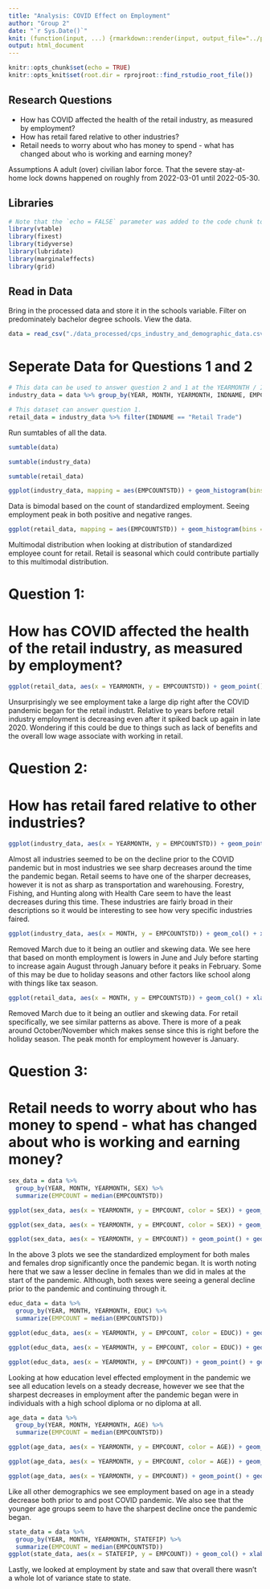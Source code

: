 ```yaml
---
title: "Analysis: COVID Effect on Employment"
author: "Group 2"
date: "`r Sys.Date()`"
knit: (function(input, ...) {rmarkdown::render(input, output_file="../paper/analysis.html")})
output: html_document
---
```


```r
knitr::opts_chunk$set(echo = TRUE)
knitr::opts_knit$set(root.dir = rprojroot::find_rstudio_root_file())
```

## Research Questions

* How has COVID affected the health of the retail industry, as measured by employment?
* How has retail fared relative to other industries?
* Retail needs to worry about who has money to spend - what has changed about who is      working and earning money?

Assumptions
A adult (over) civilian labor force. That the severe stay-at-home lock downs happened on roughly from 2022-03-01 until 2022-05-30.

## Libraries

``` r
# Note that the `echo = FALSE` parameter was added to the code chunk to prevent printing of the R code that generated the plot.
library(vtable)
library(fixest)
library(tidyverse)
library(lubridate)
library(marginaleffects)
library(grid)
```

## Read in Data

Bring in the processed data and store it in the schools variable. Filter on predominately bachelor degree schools. View the data.

```r
data = read_csv("./data_processed/cps_industry_and_demographic_data.csv")

```
# Seperate Data for Questions 1 and 2
```r
# This data can be used to answer question 2 and 1 at the YEARMONTH / INDNAME level.
industry_data = data %>% group_by(YEAR, MONTH, YEARMONTH, INDNAME, EMPCOUNTSTD, AFTERCOVID) %>% summarise() 

# This dataset can answer question 1.
retail_data = industry_data %>% filter(INDNAME == "Retail Trade") 
```
Run sumtables of all the data. 
```r
sumtable(data)
```

```r
sumtable(industry_data)
```

```r
sumtable(retail_data)
```


```r
ggplot(industry_data, mapping = aes(EMPCOUNTSTD)) + geom_histogram(bins = 50) + xlab("Standardized Employee Count") + ggtitle("Standardized Employment Count Histogram")
```
Data is bimodal based on the count of standardized employment. Seeing employment peak in both positive and negative ranges. 

```r
ggplot(retail_data, mapping = aes(EMPCOUNTSTD)) + geom_histogram(bins = 50) + xlab("Standardized Employee Count for Retail") + ggtitle("Standardized Employment Count Histogram for Retail Industry")
```
Multimodal distribution when looking at distribution of standardized employee count for retail. Retail is seasonal which could contribute partially to this multimodal distribution. 

# Question 1: 
# How has COVID affected the health of the retail industry, as measured by employment?
```r
ggplot(retail_data, aes(x = YEARMONTH, y = EMPCOUNTSTD)) + geom_point() + geom_line() + geom_smooth(method = 'lm') + geom_vline(xintercept = as.Date("2020-03-01")) + annotate("text", x = as.Date("2019-06-01"), y = 0, label=(paste0("slope ==", coef(lm(retail_data$EMPCOUNTSTD~retail_data$YEARMONTH))[2])), parse = TRUE) +  xlab("Date (Year and Month)") + ylab("Standardized Employment Count") + ggtitle("Standardized Employment Count by Year and Month for the Retail Industry") + annotate("text", x = as.Date("2020-09-01"), y = 2, label = "COVID_Pandemic", parse = TRUE)
```
Unsurprisingly we see employment take a large dip right after the COVID pandemic began for the retail industrt. Relative to years before retail industry employment is decreasing even after it spiked back up again in late 2020. Wondering if this could be due to things such as lack of benefits and the overall low wage associate with working in retail. 

# Question 2: 
# How has retail fared relative to other industries?
```r
ggplot(industry_data, aes(x = YEARMONTH, y = EMPCOUNTSTD)) + geom_point() + geom_line() + geom_smooth(method = 'lm') + geom_vline(xintercept = as.Date("2020-03-01")) + facet_wrap(INDNAME~.) + xlab("Date (Year and Month)") + ylab("Standardized Employee Count") + ggtitle("Standardized Employment Count by Year and Month")
```
Almost all industries seemed to be on the decline prior to the COVID pandemic but in most industries we see sharp decreases around the time the pandemic began. Retail seems to have one of the sharper decreases, however it is not as sharp as transportation and warehousing. Forestry, Fishing, and Hunting along with Health Care seem to have the least decreases during this time. These industries are fairly broad in their descriptions so it would be interesting to see how very specific industries faired.

```r
ggplot(industry_data, aes(x = MONTH, y = EMPCOUNTSTD)) + geom_col() + xlab("Month") + ylab("Standardized Employee Count") + ggtitle("Standardized Employment Count based on Month")
```
Removed March due to it being an outlier and skewing data. We see here that based on month employment is lowers in June and July before starting to increase again August through January before it peaks in February. Some of this may be due to holiday seasons and other factors like school along with things like tax season. 
```r
ggplot(retail_data, aes(x = MONTH, y = EMPCOUNTSTD)) + geom_col() + xlab("Month") + ylab("Standardized Employee Count for Retail") + ggtitle("Standardized Employment Count based on Month for Retail")
```
Removed March due to it being an outlier and skewing data. For retail specifically, we see similar patterns as above. There is more of a peak around October/November which makes sense since this is right before the holiday season. The peak month for employment however is January. 


# Question 3: 
# Retail needs to worry about who has money to spend - what has changed about who is working and earning money?
```r
sex_data = data %>% 
  group_by(YEAR, MONTH, YEARMONTH, SEX) %>% 
  summarize(EMPCOUNT = median(EMPCOUNTSTD))

ggplot(sex_data, aes(x = YEARMONTH, y = EMPCOUNT, color = SEX)) + geom_point() + geom_line() + geom_vline(xintercept = as.Date("2020-03-01")) +  xlab("Date (Year and Month)") + ylab("Standardized Employment Count") + ggtitle("Standardized Employment Count by Year and Month by Sex") + annotate("text", x = as.Date("2020-11-01"), y = 2, label = "COVID_Pandemic", parse = TRUE)
```

```r

ggplot(sex_data, aes(x = YEARMONTH, y = EMPCOUNT, color = SEX)) + geom_point() + geom_line() + geom_vline(xintercept = as.Date("2020-03-01")) +  xlab("Date (Year and Month)") + ylab("Standardized Employment Count") + ggtitle("Standardized Employment Count by Year and Month by Sex") + annotate("text", x = as.Date("2020-11-01"), y = 2, label = "COVID_Pandemic", parse = TRUE) +  geom_smooth(method = 'lm')
```

```r
ggplot(sex_data, aes(x = YEARMONTH, y = EMPCOUNT)) + geom_point() + geom_line() + geom_vline(xintercept = as.Date("2020-03-01")) +  xlab("Date (Year and Month)") + ylab("Standardized Employment Count") + ggtitle("Standardized Employment Count by Year and Month by Sex") + annotate("text", x = as.Date("2021-3-01"), y = 2, label = "COVID_Pandemic", parse = TRUE) + geom_smooth(method = 'lm') + facet_wrap(~SEX)
```
In the above 3 plots we see the standardized employment for both males and females drop significantly once the pandemic began. It is worth noting here that we saw a lesser decline in females than we did in males at the start of the pandemic. Although, both sexes were seeing a general decline prior to the pandemic and continuing through it. 

```r
educ_data = data %>% 
  group_by(YEAR, MONTH, YEARMONTH, EDUC) %>% 
  summarize(EMPCOUNT = median(EMPCOUNTSTD))

ggplot(educ_data, aes(x = YEARMONTH, y = EMPCOUNT, color = EDUC)) + geom_point() + geom_line() + geom_vline(xintercept = as.Date("2020-03-01")) +  xlab("Date (Year and Month)") + ylab("Standardized Employment Count") + ggtitle("Standardized Employment Count by Year and Month by Education") + annotate("text", x = as.Date("2020-11-01"), y = 2, label = "COVID_Pandemic", parse = TRUE)
```

```r
ggplot(educ_data, aes(x = YEARMONTH, y = EMPCOUNT, color = EDUC)) + geom_point() + geom_line() + geom_smooth(method = 'lm') + geom_vline(xintercept = as.Date("2020-03-01")) +  xlab("Date (Year and Month)") + ylab("Standardized Employment Count") + ggtitle("Standardized Employment Count by Year and Month by Education Level") + annotate("text", x = as.Date("2020-11-01"), y = 2, label = "COVID_Pandemic", parse = TRUE)
```

```r
ggplot(educ_data, aes(x = YEARMONTH, y = EMPCOUNT)) + geom_point() + geom_line() + geom_vline(xintercept = as.Date("2020-03-01")) +  xlab("Date (Year and Month)") + ylab("Standardized Employment Count") + ggtitle("Standardized Employment Count by Year and Month by Education") + geom_smooth(method = 'lm') + facet_wrap(~EDUC)
```
Looking at how education level effected employment in the pandemic we see all education levels on a steady decrease, however we see that the sharpest decreases in employment after the pandemic began were in individuals with a high school diploma or no diploma at all. 

```r
age_data = data %>% 
  group_by(YEAR, MONTH, YEARMONTH, AGE) %>% 
  summarize(EMPCOUNT = median(EMPCOUNTSTD))
```

```r
ggplot(age_data, aes(x = YEARMONTH, y = EMPCOUNT, color = AGE)) + geom_point() + geom_line() + geom_vline(xintercept = as.Date("2020-03-01")) +  xlab("Date (Year and Month)") + ylab("Standardized Employment Count") + ggtitle("Standardized Employment Count by Year and Month by Age") + annotate("text", x = as.Date("2020-11-01"), y = 2, label = "COVID_Pandemic", parse = TRUE)
```

```r
ggplot(age_data, aes(x = YEARMONTH, y = EMPCOUNT, color = AGE)) + geom_point() + geom_line() + geom_smooth(method = 'lm') + geom_vline(xintercept = as.Date("2020-03-01")) +  xlab("Date (Year and Month)") + ylab("Standardized Employment Count") + ggtitle("Standardized Employment Count by Year and Month by Age") + annotate("text", x = as.Date("2020-11-01"), y = 2, label = "COVID_Pandemic", parse = TRUE)
```

```r
ggplot(age_data, aes(x = YEARMONTH, y = EMPCOUNT)) + geom_point() + geom_line() + geom_vline(xintercept = as.Date("2020-03-01")) +  xlab("Date (Year and Month)") + ylab("Standardized Employment Count") + ggtitle("Standardized Employment Count by Year and Month by Age") + geom_smooth(method = 'lm') + facet_wrap(~AGE)
```
Like all other demographics we see employment based on age in a steady decrease both prior to and post COVID pandemic. We also see that the younger age groups seem to have the sharpest decline once the pandemic began. 

```r
state_data = data %>% 
  group_by(YEAR, MONTH, YEARMONTH, STATEFIP) %>% 
  summarize(EMPCOUNT = median(EMPCOUNTSTD))
ggplot(state_data, aes(x = STATEFIP, y = EMPCOUNT)) + geom_col() + xlab("State Code") + ylab("Standardized Employee Count") + ggtitle("Standardized Employment Count based on State")
```
Lastly, we looked at employment by state and saw that overall there wasn't a whole lot of variance state to state.
